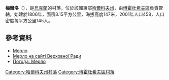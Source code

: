 {{coord|50|10|57|N|35|42|10|E|scale:30000_region:UA|display=title}}

'''梅爾洛'''（{{lang-uk|Мерло}}），是[[烏克蘭|烏克蘭]]的村落，位於該國東部[[哈爾科夫州|哈爾科夫州]]，由[[博霍杜希夫區|博霍杜希夫區]]負責管轄，始建於1806年，面積3.15平方公里，海拔高度147米，2001年人口458，人口密度每平方公里145人。

==參考資料==
* [http://gska2.rada.gov.ua/pls/z7502/A005?rdat1=09.01.2009&rf7571=32398 Мерло]{{dead link|date=2018年3月 |bot=InternetArchiveBot |fix-attempted=yes }}
* [http://gska2.rada.gov.ua/pls/z7502/A005?rdat1=11.04.2015&rf7571=32398 Мерло на сайті Верховної Ради]{{dead link|date=2018年3月 |bot=InternetArchiveBot |fix-attempted=yes }}
* [http://weather.in.ua/ua/har'kovskaja/15443 Погода: Мерло]{{Wayback|url=http://weather.in.ua/ua/har%27kovskaja/15443 |date=20160323024551 }}

{{DEFAULTSORT:Мерло}}
[[Category:哈爾科夫州村落|Category:哈爾科夫州村落]]
[[Category:博霍杜希夫區村落|Category:博霍杜希夫區村落]]


{{Kharkiv-geo-stub}}